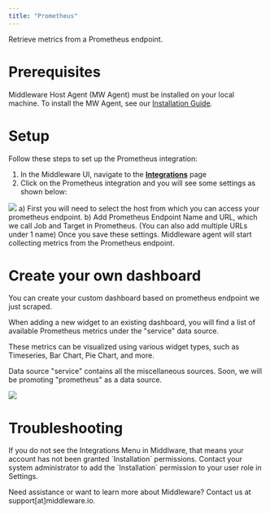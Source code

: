 ```yaml
---
title: "Prometheus"
---
```

Retrieve metrics from a Prometheus endpoint.

# Prerequisites

Middleware Host Agent (MW Agent) must be installed on your local machine. To install the MW Agent, see our [Installation Guide](https://docs.middleware.io/agent-installation/overview).

# Setup

Follow these steps to set up the Prometheus integration:
1. In the Middleware UI, navigate to the [**Integrations**](https://app.middleware.io/installation#integration/allintegration) page 
2. Click on the Prometheus integration and you will see some settings as shown below:
<img src="/images/integration/prometheus-integration.png" />
    a) First you will need to select the host from which you can access your prometheus endpoint.
    b) Add Prometheus Endpoint Name and URL, which we call Job and Target in Prometheus. (You can also add multiple URLs under 1 name)
Once you save these settings. Middleware agent will start collecting metrics from the Prometheus endpoint.

# Create your own dashboard
<p>You can create your custom dashboard based on prometheus endpoint we just scraped.</p>
<p>When adding a new widget to an existing dashboard, you will find a list of available Prometheus metrics under the "service" data source.</p>
<p>These metrics can be visualized using various widget types, such as Timeseries, Bar Chart, Pie Chart, and more.</p>

<Note>Data source "service" contains all the miscellaneous sources. Soon, we will be promoting "prometheus" as a data source.</Note>

<img src="/images/integration/prometheus-integration-2.png" />

# Troubleshooting

<Accordion title="Missing Integrations Menu">
  If you do not see the Integrations Menu in Middlware, that means your account has not been granted `Installation` permissions. Contact your system administrator to add the `Installation` permission to your user role in Settings.
</Accordion>

<Note> Need assistance or want to learn more about Middleware? Contact us at support[at]middleware.io. </Note>
